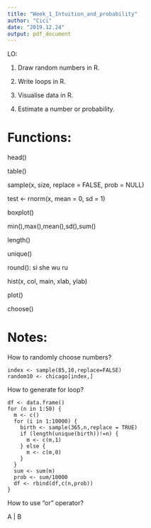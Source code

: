 ```yaml
---
title: "Week_1_Intuition_and_probability"
author: "Cici"
date: "2019.12.24"
output: pdf_document
---
```


LO:

1. Draw random numbers in R.

2. Write loops in R.

3. Visualise data in R.

4. Estimate a number or probability.


# Functions:

head()

table()

sample(x, size, replace = FALSE, prob = NULL)

test <- rnorm(x, mean = 0, sd = 1)

boxplot()

min(),max(),mean(),sd(),sum()

length()

unique()

round(): si she wu ru

hist(x, col, main, xlab, ylab)

plot()

choose()

# Notes:

How to randomly choose numbers?
```
index <- sample(85,10,replace=FALSE)
random10 <- chicago[index,]
```
How to generate for loop?
```
df <- data.frame()
for (n in 1:50) {
  m <- c()
  for (i in 1:10000) {
    birth <- sample(365,n,replace = TRUE)
    if (length(unique(birth))!=n) {
      m <- c(m,1)
    } else {
      m <- c(m,0)
    }
  }
  sum <- sum(m)
  prob <- sum/10000
  df <- rbind(df,c(n,prob))
}
```
How to use "or" operator?

A | B

